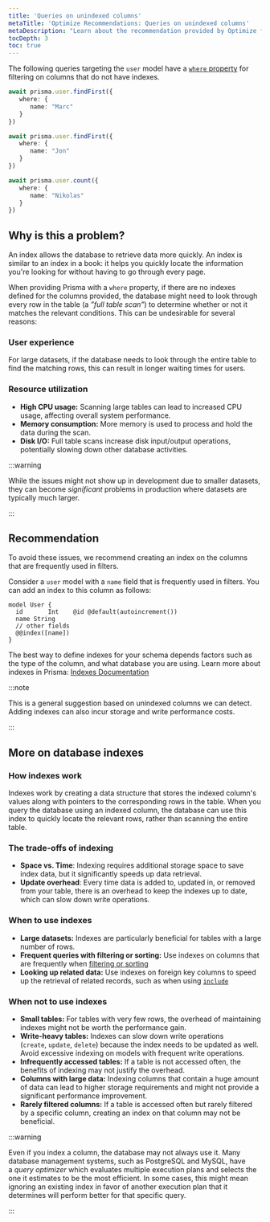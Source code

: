 ```yaml
---
title: 'Queries on unindexed columns'
metaTitle: 'Optimize Recommendations: Queries on unindexed columns'
metaDescription: "Learn about the recommendation provided by Optimize for queries on unindexed columns."
tocDepth: 3
toc: true
---
```


The following queries targeting the `user` model have a [`where` property](/orm/prisma-client/queries/filtering-and-sorting) for filtering on columns that do not have indexes.

```ts
await prisma.user.findFirst({
   where: {
      name: "Marc"
   }
})

await prisma.user.findFirst({
   where: {
      name: "Jon"
   }
})

await prisma.user.count({
   where: {
      name: "Nikolas"
   }
})
```

## Why is this a problem?

An index allows the database to retrieve data more quickly. An index is similar to an index in a book: it helps you quickly locate the information you're looking for without having to go through every page.

When providing Prisma with a `where` property, if there are no indexes defined for the columns provided, the database might need to look through every row in the table (a *”full table scan”*) to determine whether or not it matches the relevant conditions. This can be undesirable for several reasons:

### User experience

For large datasets, if the database needs to look through the entire table to find the matching rows, this can result in longer waiting times for users.

### Resource utilization

- **High CPU usage:** Scanning large tables can lead to increased CPU usage, affecting overall system performance.
- **Memory consumption:** More memory is used to process and hold the data during the scan.
- **Disk I/O:** Full table scans increase disk input/output operations, potentially slowing down other database activities.

:::warning

While the issues might not show up in development due to smaller datasets, they can become *significant* problems in production where datasets are typically much larger.

:::

## Recommendation

To avoid these issues, we recommend creating an index on the columns that are frequently used in filters.

Consider a `user` model with a `name` field that is frequently used in filters. You can add an index to this column as follows:

```prisma file=schema.prisma
model User {
  id       Int    @id @default(autoincrement())
  name String
  // other fields
  @@index([name])
}
```

The best way to define indexes for your schema depends factors such as the type of the column, and what database you are using. Learn more about indexes in Prisma: [Indexes Documentation](/orm/prisma-schema/data-model/indexes)

:::note

This is a general suggestion based on unindexed columns we can detect. Adding indexes can also incur storage and write performance costs.

:::

## More on database indexes

### How indexes work

Indexes work by creating a data structure that stores the indexed column's values along with pointers to the corresponding rows in the table. When you query the database using an indexed column, the database can use this index to quickly locate the relevant rows, rather than scanning the entire table.

### The trade-offs of indexing

- **Space vs. Time**: Indexing requires additional storage space to save index data, but it significantly speeds up data retrieval.
- **Update overhead**: Every time data is added to, updated in, or removed from your table, there is an overhead to keep the indexes up to date, which can slow down write operations.

### When to use indexes

- **Large datasets:** Indexes are particularly beneficial for tables with a large number of rows.
- **Frequent queries with filtering or sorting:** Use indexes on columns that are frequently when [filtering or sorting](https://www.prisma.io/docs/orm/prisma-client/queries/filtering-and-sorting#filtering)
- **Looking up related data:** Use indexes on foreign key columns to speed up the retrieval of related records, such as when using [`include`](https://www.prisma.io/docs/orm/prisma-client/queries/relation-queries#include-a-relation)

### When not to use indexes

- **Small tables:** For tables with very few rows, the overhead of maintaining indexes might not be worth the performance gain.
- **Write-heavy tables:** Indexes can slow down write operations (`create`, `update`, `delete`) because the index needs to be updated as well. Avoid excessive indexing on models with frequent write operations.
- **Infrequently accessed tables:** If a table is not accessed often, the benefits of indexing may not justify the overhead.
- **Columns with large data:** Indexing columns that contain a huge amount of data can lead to higher storage requirements and might not provide a significant performance improvement.
- **Rarely filtered columns:** If a table is accessed often but rarely filtered by a specific column, creating an index on that column may not be beneficial.

:::warning

Even if you index a column, the database may not always use it. Many database management systems, such as PostgreSQL and MySQL, have a *query optimizer* which evaluates multiple execution plans and selects the one it estimates to be the most efficient. In some cases, this might mean ignoring an existing index in favor of another execution plan that it determines will perform better for that specific query.

:::